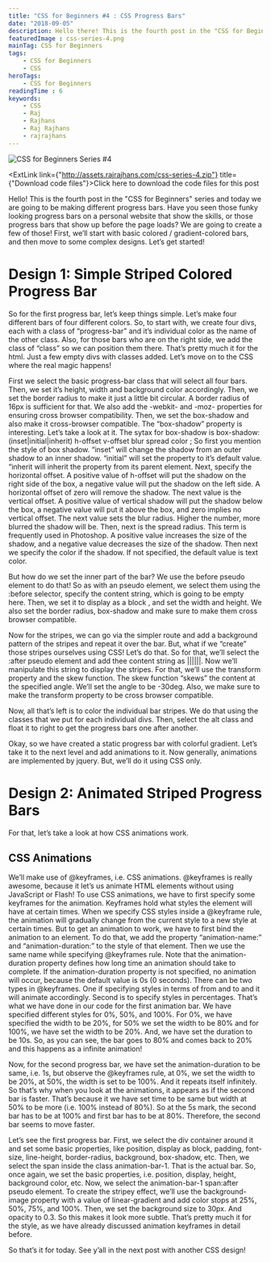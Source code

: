 ```yaml
---
title: "CSS for Beginners #4 : CSS Progress Bars"
date: "2018-09-05"
description: Hello there! This is the fourth post in the "CSS for Beginners" series. Today we are going to be making Progress Bars completely with CSS.
featuredImage : css-series-4.png
mainTag: CSS for Beginners
tags:
    - CSS for Beginners
    - CSS
heroTags:
    - CSS for Beginners
readingTime : 6
keywords:
    - CSS
    - Raj
    - Rajhans
    - Raj Rajhans
    - rajrajhans
---
```


![CSS for Beginners Series #4](css-series-4-wide.png "CSS for Beginners Series #4 : CSS Progress Bars")

<Alert><ExtLink link={"http://assets.rajrajhans.com/css-series-4.zip"} title={"Download code files"}>Click here to download the code files for this post</ExtLink></Alert>

Hello! This is the fourth post in the "CSS for Beginners" series and today we are going to be making different progress bars. Have you seen those funky looking progress bars on a personal website that show the skills, or those progress bars that show up before the page loads? We are going to create a few of those! First, we’ll start with basic colored / gradient-colored bars, and then move to some complex designs. Let’s get started!

# Design 1: Simple Striped Colored Progress Bar

<p style="display:none;" class="codepen" data-height="400" data-theme-id="dark" data-default-tab="result" data-user="rajrajhans" data-slug-hash="EOWwOv" data-preview="true" style="height: 265px; box-sizing: border-box; display: flex; align-items: center; justify-content: center; border: 2px solid; margin: 1em 0; padding: 1em;" data-pen-title="Design #1 Simple Colored Progress Bar">
  <span>See the Pen <a href="https://codepen.io/rajrajhans/pen/EOWwOv">
  Design #1 Simple Colored Progress Bar</a> by Raj (<a href="https://codepen.io/rajrajhans">@rajrajhans</a>)
  on <a href="https://codepen.io">CodePen</a>.</span>
</p>
<script async src="https://static.codepen.io/assets/embed/ei.js"></script>

So for the first progress bar, let’s keep things simple. Let’s make four different bars of four different colors. So, to start with, we create four divs, each with a class of “progress-bar” and it’s individual color as the name of the other class. Also, for those bars who are on the right side, we add the class of “class” so we can position them there. That’s pretty much it for the html. Just a few empty divs with classes added. Let’s move on to the CSS where the real magic happens!

First we select the basic progress-bar class that will select all four bars. Then, we set it’s height, width and background color accordingly. Then, we set the border radius to make it just a little bit circular. A border radius of 16px is sufficient for that. We also add the -webkit- and -moz- properties for ensuring cross browser compatibility. Then, we set the box-shadow and also make it cross-browser compatible. The “box-shadow” property is interesting. Let’s take a look at it. The sytax for box-shadow is box-shadow:(inset|initial|inherit) h-offset v-offset blur spread color ; So first you mention the style of box shadow. “inset” will change the shadow from an outer shadow to an inner shadow. “initial” will set the property to it’s default value. “inherit will inherit the property from its parent element. Next, specify the horizontal offset. A positive value of h-offset will put the shadow on the right side of the box, a negative value will put the shadow on the left side. A horizontal offset of zero will remove the shadow. The next value is the vertical offset. A positive value of vertical shadow will put the shadow below the box, a negative value will put it above the box, and zero implies no vertical offset. The next value sets the blur radius. Higher the number, more blurred the shadow will be. Then, next is the spread radius. This term is frequently used in Photoshop. A positive value increases the size of the shadow, and a negative value decreases the size of the shadow. Then next we specify the color if the shadow. If not specified, the default value is text color.

But how do we set the inner part of the bar? We use the before pseudo element to do that! So as with an pseudo element, we select them using the :before selector, specify the content string, which is going to be empty here. Then, we set it to display as a block , and set the width and height. We also set the border radius, box-shadow and make sure to make them cross browser compatible.

Now for the stripes, we can go via the simpler route and add a background pattern of the stripes and repeat it over the bar. But, what if we “create” those stripes ourselves using CSS! Let’s do that. So for that, we’ll select the :after pseudo element and add thee content string as ||||||. Now we’ll manipulate this string to display the stripes. For that, we’ll use the transform property and the skew function. The skew function “skews” the content at the specified angle. We’ll set the angle to be -30deg. Also, we make sure to make the transform property to be cross browser compatible.

Now, all that’s left is to color the individual bar stripes. We do that using the classes that we put for each individual divs. Then, select the alt class and float it to right to get the progress bars one after another.

Okay, so we have created a static progress bar with colorful gradient. Let’s take it to the next level and add animations to it. Now generally, animations are implemented by jquery. But, we’ll do it using CSS only.

# Design 2: Animated Striped Progress Bars

<p style="display:none;" class="codepen" data-height="400" data-theme-id="dark" data-default-tab="result" data-user="rajrajhans" data-slug-hash="xQqXep" data-preview="true" style="height: 265px; box-sizing: border-box; display: flex; align-items: center; justify-content: center; border: 2px solid; margin: 1em 0; padding: 1em;" data-pen-title="Design #2 Animated Progress Bar">
  <span>See the Pen <a href="https://codepen.io/rajrajhans/pen/xQqXep">
  Design #2 Animated Progress Bar</a> by Raj (<a href="https://codepen.io/rajrajhans">@rajrajhans</a>)
  on <a href="https://codepen.io">CodePen</a>.</span>
</p>

For that, let’s take a look at how CSS animations work.

## CSS Animations

We’ll make use of @keyframes, i.e. CSS animations. @keyframes is really awesome, because it let’s us animate HTML elements without using JavaScript or Flash! To use CSS animations, we have to first specify some keyframes for the animation. Keyframes hold what styles the element will have at certain times. When we specify CSS styles inside a @keyframe rule, the animation will gradually change from the current style to a new style at certain times. But to get an animation to work, we have to first bind the animation to an element. To do that, we add the property “animation-name:” and “animation-duration:” to the style of that element. Then we use the same name while specifying @keyframes rule. Note that the animation-duration property defines how long time an animation should take to complete. If the animation-duration property is not specified, no animation will occur, because the default value is 0s (0 seconds). There can be two types in @keyframes. One if specifying styles in terms of from and to and it will animate accordingly. Second is to specify styles in percentages. That’s what we have done in our code for the first animation bar. We have specified different styles for 0%, 50%, and 100%. For 0%, we have specified the width to be 20%, for 50% we set the width to be 80% and for 100%, we have set the width to be 20%. And, we have set the duration to be 10s. So, as you can see, the bar goes to 80% and comes back to 20% and this happens as a infinite animation!

Now, for the second progress bar, we have set the animation-duration to be same, i.e. 1s, but observe the @keyframes rule, at 0%, we set the width to be 20%, at 50%, the width is set to be 100%. And it repeats itself infinitely. So that’s why when you look at the animations, it appears as if the second bar is faster. That’s because it we have set time to be same but width at 50% to be more (i.e. 100% instead of 80%). So at the 5s mark, the second bar has to be at 100% and first bar has to be at 80%. Therefore, the second bar seems to move faster.

Let’s see the first progress bar. First, we select the div container around it and set some basic properties, like position, display as block, padding, font-size, line-height, border-radius, background, box-shadow, etc. Then, we select the span inside the class animation-bar-1. That is the actual bar. So, once again, we set the basic properties, i.e. position, display, height, background color, etc. Now, we select the animation-bar-1 span:after pseudo element. To create the stripey effect, we’ll use the background-image property with a value of linear-gradient and add color stops at 25%, 50%, 75%, and 100%. Then, we set the background size to 30px. And opacity to 0.3. So this makes it look more subtle. That’s pretty much it for the style, as we have already discussed animation keyframes in detail before.

So that’s it for today. See y’all in the next post with another CSS design!
